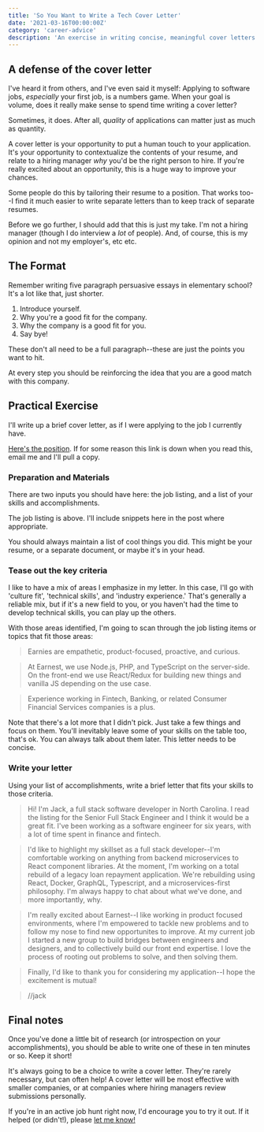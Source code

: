 ```yaml
---
title: 'So You Want to Write a Tech Cover Letter'
date: '2021-03-16T00:00:00Z'
category: 'career-advice'
description: 'An exercise in writing concise, meaningful cover letters for software development positions'
---
```


## A defense of the cover letter

I've heard it from others, and I've even said it myself: Applying to software jobs, _especially_ your first job, is a numbers game.
When your goal is volume, does it really make sense to spend time writing a cover letter?

Sometimes, it does. After all, _quality_ of applications can matter just as much as quantity.

A cover letter is your opportunity to put a human touch to your application. It's your opportunity to contextualize the contents of your resume,
and relate to a hiring manager _why_ you'd be the right person to hire. If you're really excited about an opportunity, this is a huge way to improve your chances.

Some people do this by tailoring their resume to a position. That works too--I find it much easier to write separate letters than to keep track of separate resumes.

Before we go further, I should add that this is just my take. I'm not a hiring manager (though I do interview a _lot_ of people). And, of course, this is my opinion and not my employer's, etc etc.

## The Format

Remember writing five paragraph persuasive essays in elementary school? It's a lot like that, just shorter.

1. Introduce yourself.
2. Why you're a good fit for the company.
3. Why the company is a good fit for you.
4. Say bye!

These don't all need to be a full paragraph--these are just the points you want to hit.

At every step you should be reinforcing the idea that you are a good match with this company.

## Practical Exercise

I'll write up a brief cover letter, as if I were applying to the job I currently have.

[Here's the position](https://www.earnest.com/careers?gh_jid=2599245). If for some reason this link is down when you read this,
email me and I'll pull a copy.

### Preparation and Materials

There are two inputs you should have here: the job listing, and a list of your skills and accomplishments.

The job listing is above. I'll include snippets here in the post where appropriate.

You should always maintain a list of cool things you did. This might be your resume, or a separate document, or maybe it's in your head.

### Tease out the key criteria

I like to have a mix of areas I emphasize in my letter. In this case, I'll go with 'culture fit', 'technical skills', and 'industry experience.'
That's generally a reliable mix, but if it's a new field to you, or you haven't had the time to develop technical skills, you can play up the others.

With those areas identified, I'm going to scan through the job listing items or topics that fit those areas:

> Earnies are empathetic, product-focused, proactive, and curious.

> At Earnest, we use Node.js, PHP, and TypeScript on the server-side. On the front-end we use React/Redux for building new things and vanilla JS depending on the use case.

> Experience working in Fintech, Banking, or related Consumer Financial Services companies is a plus.

Note that there's a lot more that I didn't pick. Just take a few things and focus on them. You'll inevitably leave some of your
skills on the table too, that's ok. You can always talk about them later. This letter needs to be concise.

### Write your letter

Using your list of accomplishments, write a brief letter that fits your skills to those criteria.

> Hi! I'm Jack, a full stack software developer in North Carolina. I read the listing for the Senior Full Stack Engineer and I
> think it would be a great fit. I've been working as a software engineer for six years, with a lot of time spent in finance and fintech.

> I'd like to highlight my skillset as a full stack developer--I'm comfortable working on anything from backend microservices to React component libraries.
> At the moment, I'm working on a total rebuild of a legacy loan repayment application. We're rebuilding using React, Docker, GraphQL, Typescript, and a
> microservices-first philosophy. I'm always happy to chat about what we've done, and more importantly, why.

> I'm really excited about Earnest--I like working in product focused environments, where I'm empowered to tackle new problems
> and to follow my nose to find new opportunites to improve. At my current job I started a new group to build bridges between engineers
> and designers, and to collectively build our front end expertise. I love the process of rooting out problems to solve, and then solving them.

> Finally, I'd like to thank you for considering my application--I hope the excitement is mutual!

> //jack

## Final notes

Once you've done a little bit of research (or introspection on your accomplishments), you should be able to write one of these
in ten minutes or so. Keep it short!

It's always going to be a choice to write a cover letter. They're rarely necessary, but can often help! A cover letter will
be most effective with smaller companies, or at companies where hiring managers review submissions personally.

If you're in an active job hunt right now, I'd encourage you to try it out. If it helped (or didn't!), please [let me know!](mailto:blog@jackanderson.dev)
